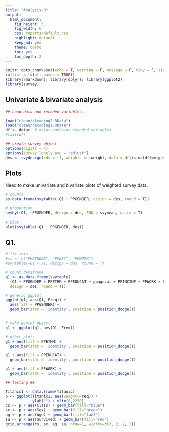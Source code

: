 ```yaml
---
title: "Analysis-0"
output: 
  html_document:
    fig_height: 3
    fig_width: 6
    css: reports/default.css
    highlight: default
    keep_md: yes
    theme: cosmo
    toc: yes
    toc_depth: 2
---
```


```r
knitr::opts_chunk$set(echo = T, warning = F, message = F, tidy = F, size = "small")
rm(list = ls(all.names = TRUE))
library(rmarkdown); library(dplyr); library(ggplot2)
library(survey)
```

## Univariate & bivariate analysis

```r
## Load data and recoded variables.

load("clean/cleaning2.RData")
load("clean/recoding1.RData")
df <- datar  # datar contains recoded variables
#tail(df)
```

```r
## create survey object
options(digits = 4)
options(survey.lonely.psu = "adjust")
des <- svydesign(ids = ~1, weights = ~weight, data = df[is.na(df$weight) == F, ])
```

## Plots
Need to make univariate and bivariate plots of weighted survey data.

```r
# counts
as.data.frame(svytable(~Q1 + PPGENDER, design = des, round = T))

# proportion
svyby(~Q1, ~PPGENDER, design = des, FUN = svymean, na.rm = T)

# plot
plot(svytable(~Q1 + PPGENDER, des))
```

## Q1.

```r
# fix this...
#xi <- c("PPGENDER", "PPNET", "PPWORK")
#svytable(~Q1 + xi, design = des, round = T)

# count dataframe
q1 <- as.data.frame(svytable(
  ~Q1 + PPGENDER + PPETHM + PPEDUCAT + ppagecat + PPINCIMP + PPWORK + PPNET,
  design = des, round = T))

# generic ggplot
ggplot(q1, aes(Q1, Freq)) +
  aes(fill = PPGENDER) + 
  geom_bar(stat = 'identity', position = position_dodge())


# make ggplot object
g1 <- ggplot(q1, aes(Q1, Freq))

# other plots
g1 + aes(fill = PPETHM) + 
  geom_bar(stat = 'identity', position = position_dodge())

g1 + aes(fill = PPEDUCAT) + 
  geom_bar(stat = 'identity', position = position_dodge())

g1 + aes(fill = PPWORK) + 
  geom_bar(stat = 'identity', position = position_dodge())

```



```r
## testing ##

Titanic1 <- data.frame(Titanic)
p <- ggplot(Titanic1, aes(weight=Freq)) +
            ylab("") + ylim(0,2250)
cs <- p + aes(Class) + geom_bar(fill="blue")
sx <- p + aes(Sex) + geom_bar(fill="green")
ag <- p + aes(Age) + geom_bar(fill="tan2")
su <- p + aes(Survived) + geom_bar(fill="red")
grid.arrange(cs, sx, ag, su, nrow=1, widths=c(3, 2, 2, 2))


```





